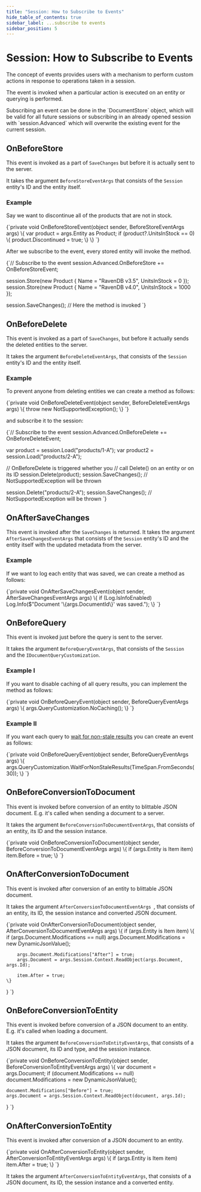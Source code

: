 ---
title: "Session: How to Subscribe to Events"
hide_table_of_contents: true
sidebar_label: ...subscribe to events
sidebar_position: 5
---




# Session: How to Subscribe to Events
<LanguageSwitcher supportedLanguages={supportedLanguages} />
<LanguageContent language="csharp">


The concept of events provides users with a mechanism to perform custom actions in response to operations taken in a session. 

The event is invoked when a particular action is executed on an entity or querying is performed.

<Admonition type="info" title="Subscribing to an event" id="subscribing-to-an-event" href="#subscribing-to-an-event">
Subscribing an event can be done in the `DocumentStore` object, which will be valid for all future sessions or subscribing in an already opened session with `session.Advanced` which will overwrite the existing event for the current session. 
</Admonition>

## OnBeforeStore

This event is invoked as a part of `SaveChanges` but before it is actually sent to the server.

It takes the argument `BeforeStoreEventArgs` that consists of the `Session` entity's ID and the entity itself.

### Example

Say we want to discontinue all of the products that are not in stock. 

<TabItem value="on_before_store_event" label="on_before_store_event">
<CodeBlock language="csharp">
{`private void OnBeforeStoreEvent(object sender, BeforeStoreEventArgs args)
\{
    var product = args.Entity as Product;
    if (product?.UnitsInStock == 0)
    \{
        product.Discontinued = true;
    \}
\}
`}
</CodeBlock>
</TabItem>

After we subscribe to the event, every stored entity will invoke the method.

<TabItem value="store_session" label="store_session">
<CodeBlock language="csharp">
{`// Subscribe to the event
session.Advanced.OnBeforeStore += OnBeforeStoreEvent;

session.Store(new Product
\{
    Name = "RavenDB v3.5",
    UnitsInStock = 0
\});
session.Store(new Product
\{
    Name = "RavenDB v4.0",
    UnitsInStock = 1000
\});

session.SaveChanges(); // Here the method is invoked
`}
</CodeBlock>
</TabItem>



## OnBeforeDelete

This event is invoked as a part of `SaveChanges`, but before it actually sends the deleted entities to the server.

It takes the argument `BeforeDeleteEventArgs`, that consists of the `Session` entity's ID and the entity itself.

### Example

To prevent anyone from deleting entities we can create a method as follows:

<TabItem value="on_before_delete_event" label="on_before_delete_event">
<CodeBlock language="csharp">
{`private void OnBeforeDeleteEvent(object sender, BeforeDeleteEventArgs args)
\{
    throw new NotSupportedException();
\}
`}
</CodeBlock>
</TabItem>

and subscribe it to the session:

<TabItem value="delete_session" label="delete_session">
<CodeBlock language="csharp">
{`// Subscribe to the event
session.Advanced.OnBeforeDelete += OnBeforeDeleteEvent;

var product = session.Load<Product>("products/1-A");
var product2 = session.Load<Product>("products/2-A");

// OnBeforeDelete is triggered whether you
// call Delete() on an entity or on its ID
session.Delete(product);
session.SaveChanges(); // NotSupportedException will be thrown

session.Delete("products/2-A");
session.SaveChanges(); // NotSupportedException will be thrown
`}
</CodeBlock>
</TabItem>



## OnAfterSaveChanges

This event is invoked after the `SaveChanges` is returned. It takes the argument `AfterSaveChangesEventArgs` that consists of the `Session` entity's ID and the entity itself with the updated metadata from the server.

### Example

If we want to log each entity that was saved, we can create a method as follows:

<TabItem value="on_after_save_changes_event" label="on_after_save_changes_event">
<CodeBlock language="csharp">
{`private void OnAfterSaveChangesEvent(object sender, AfterSaveChangesEventArgs args)
\{
    if (Log.IsInfoEnabled)
        Log.Info($"Document '\{args.DocumentId\}' was saved.");
\}
`}
</CodeBlock>
</TabItem>



## OnBeforeQuery

This event is invoked just before the query is sent to the server.

It takes the argument `BeforeQueryEventArgs`, that consists of the `Session` and the `IDocumentQueryCustomization`.

### Example I

If you want to disable caching of all query results, you can implement the method as follows:

<TabItem value="on_before_query_execute_event" label="on_before_query_execute_event">
<CodeBlock language="csharp">
{`private void OnBeforeQueryEvent(object sender, BeforeQueryEventArgs args)
\{
    args.QueryCustomization.NoCaching();
\}
`}
</CodeBlock>
</TabItem>

### Example II

If you want each query to [wait for non-stale results](../../../indexes/stale-indexes.mdx) you can create an event as follows:

<TabItem value="on_before_query_execute_event_2" label="on_before_query_execute_event_2">
<CodeBlock language="csharp">
{`private void OnBeforeQueryEvent(object sender, BeforeQueryEventArgs args)
\{
    args.QueryCustomization.WaitForNonStaleResults(TimeSpan.FromSeconds(30));
\}
`}
</CodeBlock>
</TabItem>



## OnBeforeConversionToDocument

This event is invoked before conversion of an entity to blittable JSON document. E.g. it's called when sending a document to a server.

It takes the argument `BeforeConversionToDocumentEventArgs`, that consists of an entity, its ID and the session instance. 

<TabItem value="on_before_conversion_to_document" label="on_before_conversion_to_document">
<CodeBlock language="csharp">
{`private void OnBeforeConversionToDocument(object sender, BeforeConversionToDocumentEventArgs args)
\{
    if (args.Entity is Item item)
        item.Before = true;
\}
`}
</CodeBlock>
</TabItem>




## OnAfterConversionToDocument

This event is invoked after conversion of an entity to blittable JSON document.

It takes the argument `AfterConversionToDocumentEventArgs `, that consists of an entity, its ID, the session instance and converted JSON document.

<TabItem value="on_after_conversion_to_document" label="on_after_conversion_to_document">
<CodeBlock language="csharp">
{`private void OnAfterConversionToDocument(object sender, AfterConversionToDocumentEventArgs args)
\{
    if (args.Entity is Item item)
    \{
        if (args.Document.Modifications == null)
            args.Document.Modifications = new DynamicJsonValue();

        args.Document.Modifications["After"] = true;
        args.Document = args.Session.Context.ReadObject(args.Document, args.Id);

        item.After = true;
    \}
\}
`}
</CodeBlock>
</TabItem>



## OnBeforeConversionToEntity

This event is invoked before conversion of a JSON document to an entity. E.g. it's called when loading a document.

It takes the argument `BeforeConversionToEntityEventArgs`, that consists of a JSON document, its ID and type, and the session instance. 

<TabItem value="on_before_conversion_to_entity" label="on_before_conversion_to_entity">
<CodeBlock language="csharp">
{`private void OnBeforeConversionToEntity(object sender, BeforeConversionToEntityEventArgs args)
\{
    var document = args.Document;
    if (document.Modifications == null)
        document.Modifications = new DynamicJsonValue();

    document.Modifications["Before"] = true;
    args.Document = args.Session.Context.ReadObject(document, args.Id);
\}
`}
</CodeBlock>
</TabItem>




## OnAfterConversionToEntity

This event is invoked after conversion of a JSON document to an entity.

<TabItem value="on_after_conversion_to_entity" label="on_after_conversion_to_entity">
<CodeBlock language="csharp">
{`private void OnAfterConversionToEntity(object sender, AfterConversionToEntityEventArgs args)
\{
    if (args.Entity is Item item)
        item.After = true;
\}
`}
</CodeBlock>
</TabItem>

It takes the argument `AfterConversionToEntityEventArgs`, that consists of a JSON document, its ID, the session instance and a converted entity.





</LanguageContent>

<!---
### Document Store
- [What is a Document Store](../../../client-api/what-is-a-document-store)

### Session
- [What is a Session and How Does it Work](../../../client-api/session/what-is-a-session-and-how-does-it-work)


-->